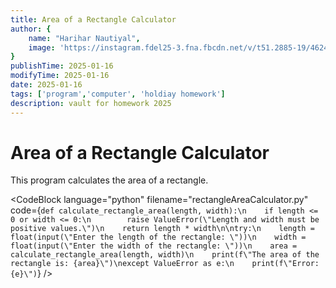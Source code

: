 ```yaml
---
title: Area of a Rectangle Calculator
author: {
    name: "Harihar Nautiyal",
    image: 'https://instagram.fdel25-3.fna.fbcdn.net/v/t51.2885-19/462467243_403831689432446_1337745065098329276_n.jpg?stp=dst-jpg_s150x150_tt6&_nc_ht=instagram.fdel25-3.fna.fbcdn.net&_nc_cat=102&_nc_ohc=ZMomG_msFNUQ7kNvgGwFUIE&_nc_gid=685b6b8a277d484ea2b499c9eeaffb16&edm=AP4sbd4BAAAA&ccb=7-5&oh=00_AYBu_aMHsvv9bLddVupICxp7FG_O499Y5BxZNPM8NgFiLw&oe=678ED5B1&_nc_sid=7a9f4b'
}
publishTime: 2025-01-16
modifyTime: 2025-01-16
date: 2025-01-16
tags: ['program','computer', 'holdiay homework']
description: vault for homework 2025
---
```


# Area of a Rectangle Calculator

This program calculates the area of a rectangle.

<CodeBlock
language="python"
filename="rectangleAreaCalculator.py"
code={`def calculate_rectangle_area(length, width):\n    if length <= 0 or width <= 0:\n        raise ValueError(\"Length and width must be positive values.\")\n    return length * width\n\ntry:\n    length = float(input(\"Enter the length of the rectangle: \"))\n    width = float(input(\"Enter the width of the rectangle: \"))\n    area = calculate_rectangle_area(length, width)\n    print(f\"The area of the rectangle is: {area}\")\nexcept ValueError as e:\n    print(f\"Error: {e}\")`}
/>